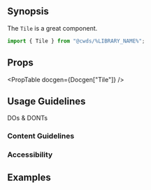 
## Synopsis

The `Tile` is a great component.

<DemoCard>
  <TileExample />
</DemoCard>

```jsx
import { Tile } from "@cwds/%LIBRARY_NAME%";
```

<DemoCard>
  <TileGroupExample />
</DemoCard>

<!--
### Optional Supporting Section

Additional introductory section or a gallery if there exist a wide range of instances that should be shown (e.g.; IconGallery)
-->

## Props

<PropTable docgen={Docgen["Tile"]} />

## Usage Guidelines

DOs & DONTs

### Content Guidelines

### Accessibility

## Examples

<!--

## Related Articles

### Patterns

### Components

-->

